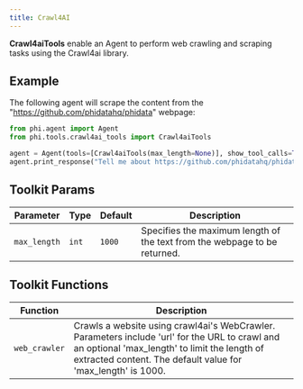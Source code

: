 ```yaml
---
title: Crawl4AI
---
```


**Crawl4aiTools** enable an Agent to perform web crawling and scraping tasks using the Crawl4ai library.

## Example

The following agent will scrape the content from the "https://github.com/phidatahq/phidata" webpage:

```python cookbook/tools/crawl4ai_tools.py
from phi.agent import Agent
from phi.tools.crawl4ai_tools import Crawl4aiTools

agent = Agent(tools=[Crawl4aiTools(max_length=None)], show_tool_calls=True)
agent.print_response("Tell me about https://github.com/phidatahq/phidata.", markdown=True)
```

## Toolkit Params

| Parameter | Type | Default | Description |
|-----------|------|---------|-------------|
| `max_length` | `int` | `1000` | Specifies the maximum length of the text from the webpage to be returned. |

## Toolkit Functions

| Function | Description |
|----------|-------------|
| `web_crawler` | Crawls a website using crawl4ai's WebCrawler. Parameters include 'url' for the URL to crawl and an optional 'max_length' to limit the length of extracted content. The default value for 'max_length' is 1000. |
